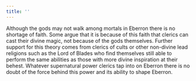 ```yaml
---
title: ''
---
```


Although the gods may not walk among mortals in Eberron there is no shortage of faith. Some argue that it is because of this faith that clerics can cast their divine magic, not because of the gods themselves. Further support for this theory comes from clerics of cults or other non-divine lead religions such as the Lord of Blades who find themselves still able to perform the same abilities as those with more divine inspiration at their behest. Whatever supernatural power clerics tap into on Eberron there is no doubt of the force behind this power and its ability to shape Eberron.


